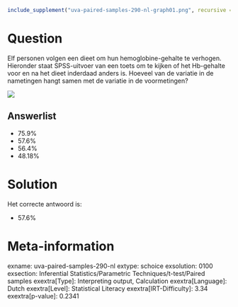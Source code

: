 ```r
include_supplement("uva-paired-samples-290-nl-graph01.png", recursive = TRUE)
```

Question
========

Elf personen volgen een dieet om hun hemoglobine-gehalte te verhogen.
Hieronder staat SPSS-uitvoer van een toets om te kijken of het
Hb-gehalte voor en na het dieet inderdaad anders is. Hoeveel van de
variatie in de nametingen hangt samen met de variatie in de
voormetingen?


![](uva-paired-samples-290-nl-graph01.png)

Answerlist
----------

* 75.9%
* 57.6%
* 56.4%
* 48.18%

Solution
========

Het correcte antwoord is: 

* 57.6%

Meta-information
================
exname: uva-paired-samples-290-nl
extype: schoice
exsolution: 0100
exsection: Inferential Statistics/Parametric Techniques/t-test/Paired samples
exextra[Type]: Interpreting output, Calculation
exextra[Language]: Dutch
exextra[Level]: Statistical Literacy
exextra[IRT-Difficulty]: 3.34
exextra[p-value]: 0.2341
